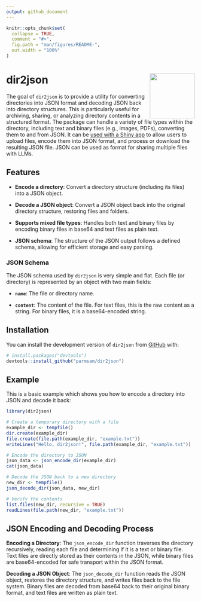 ```yaml
---
output: github_document
---
```


<!-- README.md is generated from README.Rmd. Please edit that file -->

```r
knitr::opts_chunk$set(
  collapse = TRUE,
  comment = "#>",
  fig.path = "man/figures/README-",
  out.width = "100%"
)
```

# dir2json <img src="man/figures/logo.png" align="right" height="120"/>

<!-- badges: start -->

<!-- badges: end1 -->

The goal of `dir2json` is to provide a utility for converting directories into JSON format and decoding JSON back into directory structures. This is particularly useful for archiving, sharing, or analyzing directory contents in a structured format. The package can handle a variety of file types within the directory, including text and binary files (e.g., images, PDFs), converting them to and from JSON. It can be [used with a Shiny app](https://parmsam.github.io/dir2json/articles/shiny.html) to allow users to upload files, encode them into JSON format, and process or download the resulting JSON file.  JSON can be used as format for sharing 
multiple files with LLMs.

## Features

-   **Encode a directory**: Convert a directory structure (including its files) into a JSON object.

-   **Decode a JSON object**: Convert a JSON object back into the original directory structure, restoring files and folders.

-   **Supports mixed file types**: Handles both text and binary files by encoding binary files in base64 and text files as plain text.

-   **JSON schema**: The structure of the JSON output follows a defined schema, allowing for efficient storage and easy parsing.

### JSON Schema

The JSON schema used by `dir2json` is very simple and flat. Each file (or directory) is represented by an object with two main fields:

-   **`name`**: The file or directory name.

-   **`content`**: The content of the file. For text files, this is the raw content as a string. For binary files, it is a base64-encoded string.

## Installation

You can install the development version of `dir2json` from [GitHub](https://github.com/) with:

``` r
# install.packages("devtools")
devtools::install_github("parmsam/dir2json")
```

## Example

This is a basic example which shows you how to encode a directory into JSON and decode it back:

```r
library(dir2json)

# Create a temporary directory with a file
example_dir <- tempfile()
dir.create(example_dir)
file.create(file.path(example_dir, "example.txt"))
writeLines("Hello, dir2json!", file.path(example_dir, "example.txt"))

# Encode the directory to JSON
json_data <- json_encode_dir(example_dir)
cat(json_data)

# Decode the JSON back to a new directory
new_dir <- tempfile()
json_decode_dir(json_data, new_dir)

# Verify the contents
list.files(new_dir, recursive = TRUE)
readLines(file.path(new_dir, "example.txt"))
```

## JSON Encoding and Decoding Process 

**Encoding a Directory**: The `json_encode_dir` function traverses the directory recursively, reading each file and determining if it is a text or binary file. Text files are directly stored as their contents in the JSON, while binary files are base64-encoded for safe transport within the JSON format.

**Decoding a JSON Object**: The `json_decode_dir` function reads the JSON object, restores the directory structure, and writes files back to the file system. Binary files are decoded from base64 back to their original binary format, and text files are written as plain text.


